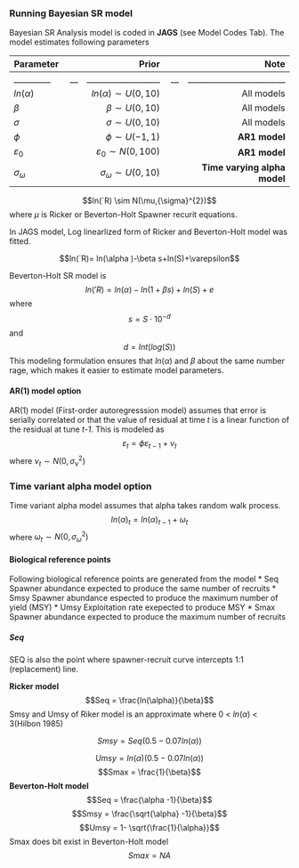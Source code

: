 ### Running Bayesian SR model 
Bayesian SR Analysis model is coded in **JAGS** (see Model Codes Tab). 
The model estimates following parameters


|Parameter |       | Prior  |      |    Note  |
|  ------- |-----:| -------:|-----:|-------:|
|_________|__|__________________|__|________________________|
| $ln(\alpha)$  | | $ln(\alpha) \sim U(0,10)$ | | All models   | 
| $\beta$    |  |   $\beta \sim U(0,10)$  | | All models   | 
| $\sigma$    |   |   $\sigma \sim U(0,10)$  | | All models    | 
| $\phi$    |   | $\phi \sim U(-1,1)$   |  |**AR1 model**  | 
| $\varepsilon_{0}$ |   |  $\varepsilon_{0} \sim N(0,100)$   |  |**AR1 model**  | 
| $\sigma _{\omega}$|   |  $\sigma _{\omega} \sim U(0,10)$   |  |**Time varying alpha model**| 


$$ln(`R) \sim N(\mu,{\sigma}^{2})$$
where $\mu$ is Ricker or Beverton-Holt Spawner recurit equations.

In JAGS model, 
Log linearlized form of Ricker and Beverton-Holt model was fitted.  

$$ln(`R)= ln(\alpha )-\beta s+ln(S)+\varepsilon$$

Beverton-Holt SR model is
$$ln('R)=ln(\alpha )-ln(1+\beta s)+ln(S)+e$$
where
$$ s = S\cdot{10}^{-d}   $$
and  
$$ d = Int(log(S)) $$
This modeling formulation ensures that $ln(\alpha)$ and $\beta$ about the same number rage, which makes it easier to estimate model parameters. 

#### AR(1) model option 
AR(1) model (First-order autoregresssion model) assumes that error is serially correlated or that the value of residual at time *t* is a linear function of the residual at tune *t-1*. 
This is modeled as 
$${\varepsilon_{t}}=\phi {\varepsilon_{t-1}}+{\nu_{t}}$$ 
where ${\nu_{t}} \sim N(0,{\sigma _{\nu }}^{2})$

### Time variant alpha model option  
Time variant alpha model assumes that alpha takes random walk process. 
$${ln(\alpha )_{t}}={ln(\alpha )_{t-1}}+{\omega_{t}}$$ 
where ${\omega_{t}} \sim N(0,{\sigma _{\omega }}^{2})$


#### Biological reference points
Following biological reference points are generated from the model 
* Seq   Spawner abundance expected to produce the same number of recruits
* Smsy  Spawner abundance espected to produce the maximum number of yield (MSY) * Umsy  Exploitation rate exepected to produce MSY
* Smax  Spawner abundance expected to produce the maximum number of recruits

##### Seq
SEQ is also the point where spawner-recruit curve intercepts 1:1 (replacement) line. 

**Ricker model** 
$$Seq =  \frac{ln(\alpha)}{\beta}$$
Smsy and Umsy of Riker model is an approximate where 0 < $ln(\alpha)$ < 3(Hilbon 1985) 

$$Smsy =  Seq(0.5-0.07ln(\alpha))$$

$$Umsy =  ln(\alpha)(0.5-0.07ln(\alpha))$$
$$Smax =  \frac{1}{\beta}$$
**Beverton-Holt model** 
$$Seq =  \frac{\alpha -1}{\beta}$$
$$Smsy =  \frac{\sqrt{\alpha} -1}{\beta}$$
$$Umsy = 1- \sqrt{\frac{1}{\alpha}}$$
Smax does bit exist in Beverton-Holt model
$$Smax = NA$$







